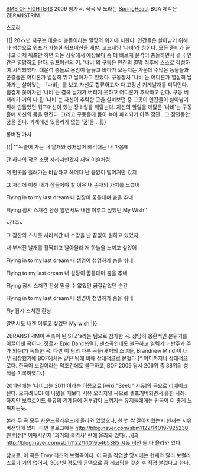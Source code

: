 [[BMS OF FIGHTERS]] 2009 참가곡. 작곡 및 노래는 [[SpringHead]], BGA 제작은 ZBRANSTRIM.

{{{#!html
<iframe width="420" height="315" src="//www.youtube.com/embed/IKcCW7M8N3E" frameborder="0" allowfullscreen></iframe>
}}}

스토리

{{| 20xx년
지구는 대운석 충돌이라는 멸망의 위기에 처한다.
인간들은 살아남기 위해 타 행성으로 워프가 가능한 워프머신을 개발.
코드네임 '나비'라 칭한다.
모든 준비가 끝나고 이제 워프만 하면 되는 상황에서
예상보다 좀 더 빠르게 운석이 충돌하면서 결국 인간은 멸망하고 만다.
워프머신의 키. '나비'의 구동은 인간의 멸망 직후에 스스로 각성하여 시작되었다.
대운석 충돌로 용암이 들끓고 바다가 요동치는 가운데
수많은 동물들과 곤충들은 어디론가 열심히 뛰고 날아가고 있었다.
구동장치 '나비'는 어디론가 열심히 날아가는 살아있는 「나비」를 보고
자신도 합류하고자 다 고장난 기게날개를 퍼덕인다.
힘겹게 쫒아가던 '나비'는 결국 날개가 버티지 못하고
어디론가 추락하고 만다.
구동 베터리가 거의 다 된 '나비'는 자신이 추락한 곳을 살펴보던 중
그곳이 인간들이 살아남기 위해 만들었던 워프머신이 있는 장소임을 깨닳는다.
자신의 할일을 깨닳은 '나비'는 구동홀에 자신의 몸을 던진다.
그리고 구동홀에 몸이 녹아 파괴되기 아주 잠깐...그 잠깐동안 꿈을 꾼다.
기계에겐 있을리가 없는 '꿈'을... |}} 

롱버젼 가사

{{| '''녹슬어 가는 내 날개와
상처입어 삐걱대는 내 마음에 

단 하나의 작은 소망
사라져만갔지 새벽 이슬처럼

저 먼곳을 흘러가는 바람타고 헤메다
난 끝없이 떨어져만 갔지

그 자리에 이젠 내가 잠들어야 할 이유
내 존재의 가치를 느꼈어

Flying in to my last dream
내 심장이 꿈틀대며 춤을 추네

Flying 잠시 스쳐간 환상
알면서도 내겐 이루고 싶었던 My Wish'''

~간주~

그 잠깐의 스치듯 사라져간 내 소망을
난 끝없이 원하고 있었지

내 부서진 날개를 활짝펴고 날아올라
저 하늘을 느끼고 싶었어

Flying in to my last dream
내 생명이 청명하게 숨을 쉬네

Flying to my last dream
내 심장이 꿈틀대며 춤을 추네

Flying 잠시 스쳐간 환상
믿을 수 없었던 꿈결같았던 순간

Flying in to my last dream
내 생명이 청명하게 숨을 쉬네

Fly 잠시 스쳐간 환상

알면서도 내겐 이루고 싶었던 My wish |}} 

ZBRANSTRIM이 주축이 된 STZ's라는 팀으로 참가한 곡. 상당히 몽환적인 분위기를 이끌어낸 곡이다. 장르가 Epic Dance인데, 댄스곡인데도 불구하고 일렉기타 반주가 주가 되는(?) 독특한 곡. 다만 이 팀의 다른 곡들(새벽의 소녀들, Brandnew Mind)이 너무 굉장했기에 BOF에서는 같은 팀에 비해 상대적으로 묻혔다.[* 어디까지나 상대적으로다. 한국어 보컬이라는 악조건에도 불구하고, BOF 2009 당시 206위 중 38위의 성적을 기록하였다.]

2011년에는 '나비그늘 2011'이라는 이름으로 [wiki:"SeeU" 시유]의 곡으로 리메이크된다. 오히려 BOF에 나왔을 때보다 시유 오리지널 곡으로 셀프커버되면서 흥한 사례. 하지만 보컬로이드 특유의 기계음에 거부감이 느껴지는 유저들에게는 원곡이 더 좋게 느껴지는듯.

본래 두 곡 모두 사운드클라우드에 올라와 있었으나, 한 번 싹 갈아치웠는지 현재는 시유 버전밖에 없다. 다만 블로그에는 [[http://blog.naver.com/sbm1122/140197925230 원 버전]][* 어째서인지 '과거의 흑역사' 란에 올라와 있다(...)]과 [[http://blog.naver.com/sbm1122/140195465385 시유 버전]] 둘 다 올라와 있다.

참고로, 이 곡은 Envy 최초의 보컬곡이다. 이 곡을 작업할 당시에는 현재와 달리 보컬리스트가 거의 없어서, 30만원 정도의 금액으로 홈 레코딩을 갖춘 후 직접 불렀다고 한다.
